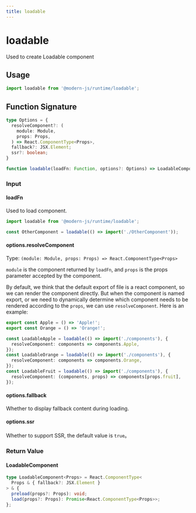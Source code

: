 ```yaml
---
title: loadable
---
```

# loadable

Used to create Loadable component

## Usage

```ts
import loadable from '@modern-js/runtime/loadable';
```

## Function Signature

```ts
type Options = {
  resolveComponent?: (
    module: Module,
    props: Props,
  ) => React.ComponentType<Props>,
  fallback?: JSX.Element;
  ssr?: boolean;
}

function loadable(loadFn: Function, options?: Options) => LoadableComponent
```

### Input

#### loadFn

Used to load component.

```ts
import loadable from '@modern-js/runtime/loadable';

const OtherComponent = loadable(() => import('./OtherComponent'));
```

#### options.resolveComponent

Type: `(module: Module, props: Props) => React.ComponentType<Props>`

`module` is the component returned by `loadFn`, and `props` is the props parameter accepted by the component.

By default, we think that the default export of file is a react component, so we can render the component directly. But when the component is named export, or we need to dynamically determine which component needs to be rendered according to the `props`, we can use `resolveComponent`. Here is an example:

```ts title='component.js'
export const Apple = () => 'Apple!';
export const Orange = () => 'Orange!';
```

```ts title='loadable.js'
const LoadableApple = loadable(() => import('./components'), {
  resolveComponent: components => components.Apple,
});
const LoadableOrange = loadable(() => import('./components'), {
  resolveComponent: components => components.Orange,
});
const LoadableFruit = loadable(() => import('./components'), {
  resolveComponent: (components, props) => components[props.fruit],
});
```

#### options.fallback

Whether to display fallback content during loading.

#### options.ssr

Whether to support SSR, the default value is `true`。

### Return Value

#### LoadableComponent

```ts
type LoadableComponent<Props> = React.ComponentType<
  Props & { fallback?: JSX.Element }
> & {
  preload(props?: Props): void;
  load(props?: Props): Promise<React.ComponentType<Props>>;
};
```
